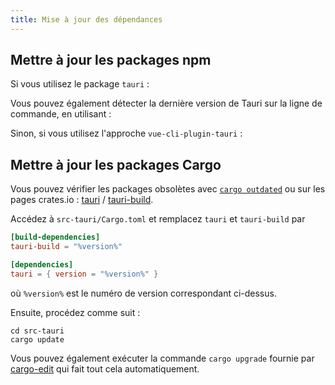 ```yaml
---
title: Mise à jour des dépendances
---
```



## Mettre à jour les packages npm

Si vous utilisez le package `tauri` :

<CommandTabs
	npm="npm install @tauri-apps/cli@latest @tauri-apps/api@latest"
	yarn="yarn up @tauri-apps/cli @tauri-apps/api"
	pnpm="pnpm update @tauri-apps/cli @tauri-apps/api --latest"
/>

Vous pouvez également détecter la dernière version de Tauri sur la ligne de commande, en utilisant :


<CommandTabs
	npm="npm outdated @tauri-apps/cli"
	yarn="yarn outdated @tauri-apps/cli"
	pnpm="pnpm outdated @tauri-apps/cli"
/>

Sinon, si vous utilisez l'approche `vue-cli-plugin-tauri` :

<CommandTabs
	npm="npm install vue-cli-plugin-tauri@latest"
	yarn="yarn up vue-cli-plugin-tauri"
	pnpm="pnpm update vue-cli-plugin-tauri --latest"
/>

## Mettre à jour les packages Cargo

Vous pouvez vérifier les packages obsolètes avec [`cargo outdated`][] ou sur les pages crates.io : [tauri][] / [tauri-build][].

Accédez à `src-tauri/Cargo.toml` et remplacez `tauri` et `tauri-build` par

```toml
[build-dependencies]
tauri-build = "%version%"

[dependencies]
tauri = { version = "%version%" }
```

où `%version%` est le numéro de version correspondant ci-dessus.

Ensuite, procédez comme suit :

```shell
cd src-tauri
cargo update
```

Vous pouvez également exécuter la commande `cargo upgrade` fournie par [cargo-edit][] qui fait tout cela automatiquement.

[`cargo outdated`]: https://github.com/kbknapp/cargo-outdated
[tauri]: https://crates.io/crates/tauri/versions
[tauri-build]: https://crates.io/crates/tauri-build/versions
[cargo-edit]: https://github.com/killercup/cargo-edit
